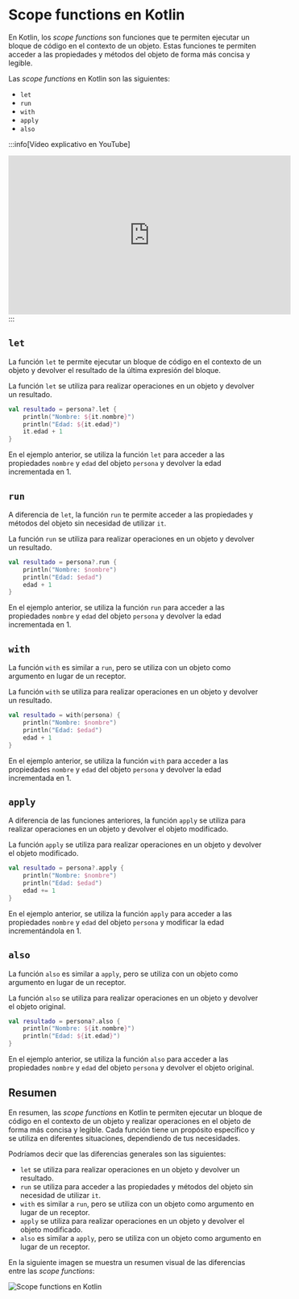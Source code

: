 
# Scope functions en Kotlin

En Kotlin, los *scope functions* son funciones que te permiten ejecutar un bloque de código en el contexto de un objeto. Estas funciones te permiten acceder a las propiedades y métodos del objeto de forma más concisa y legible. 

Las *scope functions* en Kotlin son las siguientes: 

- `let`
- `run`
- `with`
- `apply`
- `also`

:::info[Vídeo explicativo en YouTube]
<iframe width="560" height="315" src="https://www.youtube.com/embed/Fz81c3Ywb7Y?si=msfBqTl6DcymqYOx" title="YouTube video player" frameborder="0" allow="accelerometer; autoplay; clipboard-write; encrypted-media; gyroscope; picture-in-picture; web-share" referrerpolicy="strict-origin-when-cross-origin" allowfullscreen></iframe>
:::


## `let`

La función `let` te permite ejecutar un bloque de código en el contexto de un objeto y devolver el resultado de la última expresión del bloque. 

La función `let` se utiliza para realizar operaciones en un objeto y devolver un resultado.

```kotlin
val resultado = persona?.let {
    println("Nombre: ${it.nombre}")
    println("Edad: ${it.edad}")
    it.edad + 1
}
```

En el ejemplo anterior, se utiliza la función `let` para acceder a las propiedades `nombre` y `edad` del objeto `persona` y devolver la edad incrementada en 1.

## `run`

A diferencia de `let`, la función `run` te permite acceder a las propiedades y métodos del objeto sin necesidad de utilizar `it`.

La función `run` se utiliza para realizar operaciones en un objeto y devolver un resultado.

```kotlin
val resultado = persona?.run {
    println("Nombre: $nombre")
    println("Edad: $edad")
    edad + 1
}
```

En el ejemplo anterior, se utiliza la función `run` para acceder a las propiedades `nombre` y `edad` del objeto `persona` y devolver la edad incrementada en 1.

## `with`

La función `with` es similar a `run`, pero se utiliza con un objeto como argumento en lugar de un receptor.

La función `with` se utiliza para realizar operaciones en un objeto y devolver un resultado.

```kotlin
val resultado = with(persona) {
    println("Nombre: $nombre")
    println("Edad: $edad")
    edad + 1
}
```

En el ejemplo anterior, se utiliza la función `with` para acceder a las propiedades `nombre` y `edad` del objeto `persona` y devolver la edad incrementada en 1.

## `apply`

A diferencia de las funciones anteriores, la función `apply` se utiliza para realizar operaciones en un objeto y devolver el objeto modificado.

La función `apply` se utiliza para realizar operaciones en un objeto y devolver el objeto modificado.

```kotlin
val resultado = persona?.apply {
    println("Nombre: $nombre")
    println("Edad: $edad")
    edad += 1
}
```

En el ejemplo anterior, se utiliza la función `apply` para acceder a las propiedades `nombre` y `edad` del objeto `persona` y modificar la edad incrementándola en 1.

## `also`

La función `also` es similar a `apply`, pero se utiliza con un objeto como argumento en lugar de un receptor.

La función `also` se utiliza para realizar operaciones en un objeto y devolver el objeto original.

```kotlin
val resultado = persona?.also {
    println("Nombre: ${it.nombre}")
    println("Edad: ${it.edad}")
}
```

En el ejemplo anterior, se utiliza la función `also` para acceder a las propiedades `nombre` y `edad` del objeto `persona` y devolver el objeto original.

## Resumen

En resumen, las *scope functions* en Kotlin te permiten ejecutar un bloque de código en el contexto de un objeto y realizar operaciones en el objeto de forma más concisa y legible. Cada función tiene un propósito específico y se utiliza en diferentes situaciones, dependiendo de tus necesidades. 

Podríamos decir que las diferencias generales son las siguientes:

- `let` se utiliza para realizar operaciones en un objeto y devolver un resultado.
- `run` se utiliza para acceder a las propiedades y métodos del objeto sin necesidad de utilizar `it`.
- `with` es similar a `run`, pero se utiliza con un objeto como argumento en lugar de un receptor.
- `apply` se utiliza para realizar operaciones en un objeto y devolver el objeto modificado.
- `also` es similar a `apply`, pero se utiliza con un objeto como argumento en lugar de un receptor.

En la siguiente imagen se muestra un resumen visual de las diferencias entre las *scope functions*:

![Scope functions en Kotlin](https://miro.medium.com/v2/resize:fit:1200/1*OForiGdp4oIicDzbDOgQWg.jpeg)